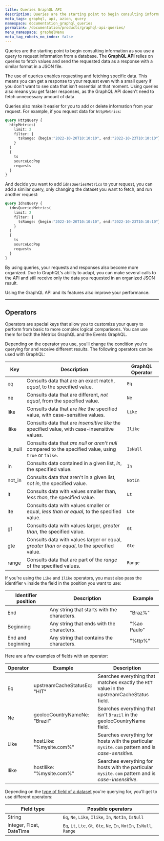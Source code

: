 ```yaml
---
title: Queries GraphQL API
description: Queries are the starting point to begin consulting information as you use a query to request information from a database.
meta_tags: graphql, api, azion, query
namespace: documentation_graphql_queries
permalink: /documentation/products/graphql-api-queries/
menu_namespace: graphqlMenu
meta_tag_robots_no_index: false
---
```


Queries are the starting point to begin consulting information as you use a query to request information from a database. The **GraphQL API** relies on queries to fetch values and send the requested data as a response with a similar format in a JSON file.

The use of queries enables requesting and fetching specific data. This means you can get a response to your request even with a small query if you don't want to see data that isn't essential at that moment. Using queries also means you get faster responses, as the GraphQL API doesn't need to fetch unnecessary amount of data.

Queries also make it easier for you to add or delete information from your request. For example, if you request data for `httpMetrics`:

```graphql
query HttpQuery {
  httpMetrics(
    limit: 2
    filter: {
      tsRange: {begin:"2022-10-20T10:10:10", end:"2022-10-23T10:10:10"}
    }
  ) 
  {	
    ts
    sourceLocPop
    requests
  }
}
```

And decide you want to add `idnsQueriesMetrics` to your request, you can add a similar query, only changing the dataset you want to fetch, and run another request:

```graphql
query IdnsQuery {
  idnsQueriesMetrics(
    limit: 2
    filter: {
      tsRange: {begin:"2022-10-20T10:10:10", end:"2022-10-23T10:10:10"}
    }
  ) 
  {	
    ts
    sourceLocPop
    requests
  }
}
```

By using queries, your requests and responses also become more organized. Due to GraphQL's ability to adapt, you can make several calls to the API and still receive only the data you requested in an organized JSON result.

Using the GraphQL API and its features also improve your performance.

---

## Operators

Operators are special keys that allow you to customize your query to perform from basic to more complex logical comparisons. You can use them for both the Metrics GraphQL and the Events GraphQL.

Depending on the operator you use, you'll change the condition you're querying for and receive different results. The following operators can be used with GraphQL:

| Key | Description | GraphQL Operator |
| --- | ----------- | --------------- |
| eq | Consults data that are an exact match, *equal*, to the specified value. | `Eq` |
| ne | Consults data that are different, *not equal*, from the specified value. | `Ne` |
| like | Consults data that are *like* the specified value, with case-sensitive values. | `Like` |
| ilike | Consults data that are *insensitive like* the specified value, with case-insensitive values. | `Ilike` |
| is_null | Consults data that *are null* or *aren't null* compared to the specified value, using `true` or `false`. | `IsNull` |
| in | Consults data contained in a given list, *in*, the specified value. | `In` |
| not_in | Consults data that aren't in a given list, *not in*, the specified value. | `NotIn` |
| lt | Consults data with values smaller than, *less than*, the specified value. | `Lt` |
| lte | Consults data with values smaller or equal, *less than or equal*, to the specified value. | `Lte` |
| gt | Consults data with values larger, *greater than*, the specified value. | `Gt` |
| gte | Consults data with values larger or equal, *greater than or equal*, to the specified value. | `Gte` |
| range | Consults data that are part of the *range* of the specified values. | `Range` |

If you're using the `Like` and `Ilike` operators, you must also pass the identifier `%` inside the field in the position you want to use:

| Identifier position | Description | Example |
| ------------------ | ----------- | -------- |
| End | Any string that starts with the characters. | "Braz%" |
| Beginning | Any string that ends with the characters. | "%ao Paulo" |
| End and beginning | Any string that contains the characters. | "%ttp%" |

Here are a few examples of fields with an operator:

| Operator | Example | Description |
| -------- | ------- | ----------- |
| Eq | upstreamCacheStatusEq: "HIT" | Searches everything that matches exactly the `HIT` value in the upstreamCacheStatus field. |
| Ne | geolocCountryNameNe: "Brazil" | Searches everything that isn't `Brazil` in the geolocCountryName field. |
| Like | hostLike: "%mysite.com%" | Searches everything for hosts with the particular `mysite.com` pattern and is *case-sensitive.* |
| Ilike | hostIlike: "%mysite.com%" | Searches everything for hosts with the particular `mysite.com` pattern and is *case-insensitive*. |

Depending on the [type of field of a dataset](/en/documentation/products/graphql-api-features/#queries-datasets) you're querying for, you'll get to use different operators:

| Field type | Possible operators |
| --- | ----------- |
| String | `Eq`, `Ne`, `Like`, `Ilike`, `In`, `NotIn`, `IsNull`  |
| Integer, Float, DateTime | `Eq`, `Lt`, `Lte`, `Gt`, `Gte`, `Ne`, `In`, `NotIn`, `IsNull`, `Range` |
